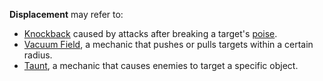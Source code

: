 {{Disambiguation}}
'''Displacement''' may refer to:
* [[Knockback]] caused by attacks after breaking a target's [[poise]].
* [[Vacuum Field]], a mechanic that pushes or pulls targets within a certain radius.
* [[Taunt]], a mechanic that causes enemies to target a specific object.